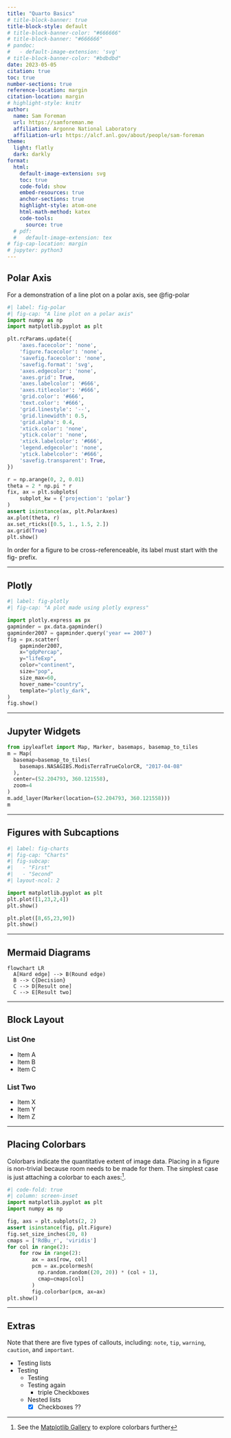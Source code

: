 ```yaml
---
title: "Quarto Basics"
# title-block-banner: true
title-block-style: default
# title-block-banner-color: "#666666"
# title-block-banner: "#666666"
# pandoc:
#   - default-image-extension: 'svg'
# title-block-banner-color: "#bdbdbd"
date: 2023-05-05
citation: true
toc: true
number-sections: true
reference-location: margin
citation-location: margin
# highlight-style: knitr
author:
  name: Sam Foreman
  url: https://samforeman.me
  affiliation: Argonne National Laboratory
  affiliation-url: https://alcf.anl.gov/about/people/sam-foreman
theme:
  light: flatly
  dark: darkly
format:
  html:
    default-image-extension: svg
    toc: true
    code-fold: show
    embed-resources: true
    anchor-sections: true
    highlight-style: atom-one
    html-math-method: katex
    code-tools:
      source: true
  # pdf:
  #   default-image-extension: tex
# fig-cap-location: margin
# jupyter: python3
---
```


## Polar Axis

For a demonstration of a line plot on a polar axis, see @fig-polar

```python
#| label: fig-polar
#| fig-cap: "A line plot on a polar axis"
import numpy as np
import matplotlib.pyplot as plt

plt.rcParams.update({
    'axes.facecolor': 'none',
    'figure.facecolor': 'none',
    'savefig.facecolor': 'none',
    'savefig.format': 'svg',
    'axes.edgecolor': 'none',
    'axes.grid': True,
    'axes.labelcolor': '#666',
    'axes.titlecolor': '#666',
    'grid.color': '#666',
    'text.color': '#666',
    'grid.linestyle': '--',
    'grid.linewidth': 0.5,
    'grid.alpha': 0.4,
    'xtick.color': 'none',
    'ytick.color': 'none',
    'xtick.labelcolor': '#666',
    'legend.edgecolor': 'none',
    'ytick.labelcolor': '#666',
    'savefig.transparent': True,
})

r = np.arange(0, 2, 0.01)
theta = 2 * np.pi * r
fix, ax = plt.subplots(
    subplot_kw = {'projection': 'polar'}
)
assert isinstance(ax, plt.PolarAxes)
ax.plot(theta, r)
ax.set_rticks([0.5, 1., 1.5, 2.])
ax.grid(True)
plt.show()
```

::: {.callout-warning}
In order for a figure to be cross-referenceable, its label must start with the fig- prefix.
:::


---

## Plotly

```python
#| label: fig-plotly
#| fig-cap: "A plot made using plotly express"

import plotly.express as px
gapminder = px.data.gapminder()
gapminder2007 = gapminder.query('year == 2007')
fig = px.scatter(
    gapminder2007,
    x="gdpPercap",
    y="lifeExp",
    color="continent",
    size="pop",
    size_max=60,
    hover_name="country",
    template="plotly_dark",
)
fig.show()
```

---

## Jupyter Widgets

```python
from ipyleaflet import Map, Marker, basemaps, basemap_to_tiles
m = Map(
  basemap=basemap_to_tiles(
    basemaps.NASAGIBS.ModisTerraTrueColorCR, "2017-04-08"
  ),
  center=(52.204793, 360.121558),
  zoom=4
)
m.add_layer(Marker(location=(52.204793, 360.121558)))
m
```
---

## Figures with Subcaptions

```python
#| label: fig-charts
#| fig-cap: "Charts"
#| fig-subcap: 
#|   - "First"
#|   - "Second"
#| layout-ncol: 2

import matplotlib.pyplot as plt
plt.plot([1,23,2,4])
plt.show()

plt.plot([8,65,23,90])
plt.show()
```

---

## Mermaid Diagrams

```mermaid
flowchart LR
  A[Hard edge] --> B(Round edge)
  B --> C{Decision}
  C --> D[Result one]
  C --> E[Result two]
```

---

## Block Layout

::: {layout-ncol=2}
### List One

- Item A
- Item B
- Item C

### List Two

- Item X
- Item Y
- Item Z
:::


---

## Placing Colorbars

Colorbars indicate the quantitative extent of image data.
Placing in a figure is non-trivial because room needs to
be made for them. The simplest case is just attaching a 
colorbar to each axes:^[See the [Matplotlib Gallery](https://matplotlib.org/stable/gallery/subplots_axes_and_figures/colorbar_placement.html) to explore colorbars further].

```python
#| code-fold: true
#| column: screen-inset
import matplotlib.pyplot as plt
import numpy as np

fig, axs = plt.subplots(2, 2)
assert isinstance(fig, plt.Figure)
fig.set_size_inches(20, 8)
cmaps = ['RdBu_r', 'viridis']
for col in range(2):
    for row in range(2):
        ax = axs[row, col]
        pcm = ax.pcolormesh(
          np.random.random((20, 20)) * (col + 1),
          cmap=cmaps[col]
        )
        fig.colorbar(pcm, ax=ax)
plt.show()
```

---

## Extras

::: {.callout-note}
Note that there are five types of callouts, including:
`note`, `tip`, `warning`, `caution`, and `important`.
:::


- Testing lists
- Testing
  - Testing
  - Testing again
    - triple Checkboxes
  - Nested lists
    - [x] Checkboxes ??




